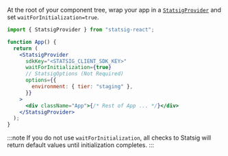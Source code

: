 
At the root of your component tree, wrap your app in a [`StatsigProvider`](#statsig-provider) and set `waitForInitialization=true`.

```jsx
import { StatsigProvider } from "statsig-react";

function App() {
  return (
    <StatsigProvider
      sdkKey="<STATSIG_CLIENT_SDK_KEY>"
      waitForInitialization={true}
      // StatsigOptions (Not Required)
      options={{
        environment: { tier: "staging" },
      }}
    >
      <div className="App">{/* Rest of App ... */}</div>
    </StatsigProvider>
  );
}
```

:::note
If you do not use `waitForInitialization`, all checks to Statsig will return default values until initialization completes.
:::
